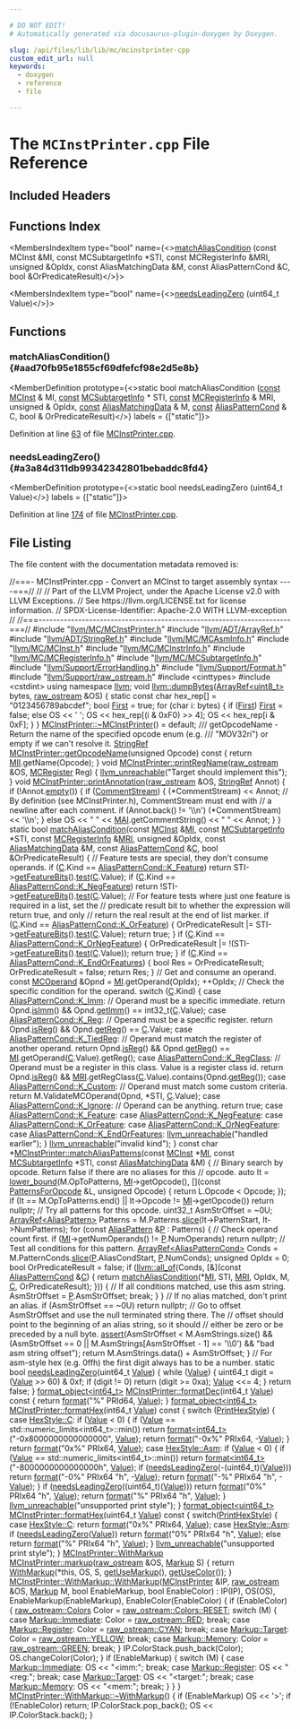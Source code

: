 ```yaml
---

# DO NOT EDIT!
# Automatically generated via docusaurus-plugin-doxygen by Doxygen.

slug: /api/files/lib/lib/mc/mcinstprinter-cpp
custom_edit_url: null
keywords:
  - doxygen
  - reference
  - file

---
```





# The `MCInstPrinter.cpp` File Reference

<DoxygenPage pluginConfig={pluginConfig}>



## Included Headers

<IncludesList>
<IncludesListItem
  filePath="llvm/MC/MCInstPrinter.h"
  permalink="/docs/api/files/include/include/llvm/include/llvm/mc/mcinstprinter-h"
  isLocal="true" />
<IncludesListItem
  filePath="llvm/ADT/ArrayRef.h"
  permalink="/docs/api/files/include/include/llvm/include/llvm/adt/arrayref-h"
  isLocal="true" />
<IncludesListItem
  filePath="llvm/ADT/StringRef.h"
  permalink="/docs/api/files/include/include/llvm/include/llvm/adt/stringref-h"
  isLocal="true" />
<IncludesListItem
  filePath="llvm/MC/MCAsmInfo.h"
  permalink="/docs/api/files/include/include/llvm/include/llvm/mc/mcasminfo-h"
  isLocal="true" />
<IncludesListItem
  filePath="llvm/MC/MCInst.h"
  permalink="/docs/api/files/include/include/llvm/include/llvm/mc/mcinst-h"
  isLocal="true" />
<IncludesListItem
  filePath="llvm/MC/MCInstrInfo.h"
  permalink="/docs/api/files/include/include/llvm/include/llvm/mc/mcinstrinfo-h"
  isLocal="true" />
<IncludesListItem
  filePath="llvm/MC/MCRegisterInfo.h"
  permalink="/docs/api/files/include/include/llvm/include/llvm/mc/mcregisterinfo-h"
  isLocal="true" />
<IncludesListItem
  filePath="llvm/MC/MCSubtargetInfo.h"
  permalink="/docs/api/files/include/include/llvm/include/llvm/mc/mcsubtargetinfo-h"
  isLocal="true" />
<IncludesListItem
  filePath="llvm/Support/ErrorHandling.h"
  permalink="/docs/api/files/include/include/llvm/include/llvm/support/errorhandling-h"
  isLocal="true" />
<IncludesListItem
  filePath="llvm/Support/Format.h"
  permalink="/docs/api/files/include/include/llvm/include/llvm/support/format-h"
  isLocal="true" />
<IncludesListItem
  filePath="llvm/Support/raw_ostream.h"
  permalink="/docs/api/files/include/include/llvm/include/llvm/support/raw-ostream-h"
  isLocal="true" />
<IncludesListItem
  filePath="cinttypes"
  permalink=""
  isLocal="false" />
<IncludesListItem
  filePath="cstdint"
  permalink=""
  isLocal="false" />
</IncludesList>

## Functions Index

<MembersIndex>

<MembersIndexItem
  type="bool"
  name={<><a href="#aad70fb95e1855cf69dfefcf98e2d5e8b">matchAliasCondition</a> (const MCInst &amp;MI, const MCSubtargetInfo &#42;STI, const MCRegisterInfo &amp;MRI, unsigned &amp;OpIdx, const AliasMatchingData &amp;M, const AliasPatternCond &amp;C, bool &amp;OrPredicateResult)</>}>
</MembersIndexItem>

<MembersIndexItem
  type="bool"
  name={<><a href="#a3a84d311db99342342801bebaddc8fd4">needsLeadingZero</a> (uint64&#95;t Value)</>}>
</MembersIndexItem>

</MembersIndex>


<SectionDefinition>

## Functions

### matchAliasCondition() {#aad70fb95e1855cf69dfefcf98e2d5e8b}

<MemberDefinition
  prototype={<>static bool matchAliasCondition (<a href="/docs/api/files/lib/lib/target/lib/target/aarch64/aarch64promoteconstant-cpp/#a90f8350fecae261c25be85d38b451bff">const</a> <a href="/docs/api/classes/llvm/mcinst">MCInst</a> &amp; MI, <a href="/docs/api/files/lib/lib/target/lib/target/aarch64/aarch64promoteconstant-cpp/#a90f8350fecae261c25be85d38b451bff">const</a> <a href="/docs/api/classes/llvm/mcsubtargetinfo">MCSubtargetInfo</a> &#42; STI, <a href="/docs/api/files/lib/lib/target/lib/target/aarch64/aarch64promoteconstant-cpp/#a90f8350fecae261c25be85d38b451bff">const</a> <a href="/docs/api/classes/llvm/mcregisterinfo">MCRegisterInfo</a> &amp; MRI, unsigned &amp; OpIdx, <a href="/docs/api/files/lib/lib/target/lib/target/aarch64/aarch64promoteconstant-cpp/#a90f8350fecae261c25be85d38b451bff">const</a> <a href="/docs/api/structs/llvm/aliasmatchingdata">AliasMatchingData</a> &amp; M, <a href="/docs/api/files/lib/lib/target/lib/target/aarch64/aarch64promoteconstant-cpp/#a90f8350fecae261c25be85d38b451bff">const</a> <a href="/docs/api/structs/llvm/aliaspatterncond">AliasPatternCond</a> &amp; C, bool &amp; OrPredicateResult)</>}
  labels = {["static"]}>

Definition at line <a href="#l00063">63</a> of file <a href="/docs/api/files/lib/lib/mc/mcinstprinter-cpp">MCInstPrinter.cpp</a>.
</MemberDefinition>

### needsLeadingZero() {#a3a84d311db99342342801bebaddc8fd4}

<MemberDefinition
  prototype={<>static bool needsLeadingZero (uint64&#95;t Value)</>}
  labels = {["static"]}>

Definition at line <a href="#l00174">174</a> of file <a href="/docs/api/files/lib/lib/mc/mcinstprinter-cpp">MCInstPrinter.cpp</a>.
</MemberDefinition>

</SectionDefinition>

## File Listing

The file content with the documentation metadata removed is:

<ProgramListing>

<Link id="l00001" /><CodeLine lineNumber="1"><span class="doxyHighlightComment">//===- MCInstPrinter.cpp - Convert an MCInst to target assembly syntax ----===//</span></CodeLine>
<Link id="l00002" /><CodeLine lineNumber="2"><span class="doxyHighlightComment">//</span></CodeLine>
<Link id="l00003" /><CodeLine lineNumber="3"><span class="doxyHighlightComment">// Part of the LLVM Project, under the Apache License v2.0 with LLVM Exceptions.</span></CodeLine>
<Link id="l00004" /><CodeLine lineNumber="4"><span class="doxyHighlightComment">// See https://llvm.org/LICENSE.txt for license information.</span></CodeLine>
<Link id="l00005" /><CodeLine lineNumber="5"><span class="doxyHighlightComment">// SPDX-License-Identifier: Apache-2.0 WITH LLVM-exception</span></CodeLine>
<Link id="l00006" /><CodeLine lineNumber="6"><span class="doxyHighlightComment">//</span></CodeLine>
<Link id="l00007" /><CodeLine lineNumber="7"><span class="doxyHighlightComment">//===----------------------------------------------------------------------===//</span></CodeLine>
<Link id="l00008" /><CodeLine lineNumber="8"></CodeLine>
<Link id="l00009" /><CodeLine lineNumber="9"><span class="doxyHighlightPreprocessor">#include &quot;<a href="/docs/api/files/include/include/llvm/include/llvm/mc/mcinstprinter-h">llvm/MC/MCInstPrinter.h</a>&quot;</span></CodeLine>
<Link id="l00010" /><CodeLine lineNumber="10"><span class="doxyHighlightPreprocessor">#include &quot;<a href="/docs/api/files/include/include/llvm/include/llvm/adt/arrayref-h">llvm/ADT/ArrayRef.h</a>&quot;</span></CodeLine>
<Link id="l00011" /><CodeLine lineNumber="11"><span class="doxyHighlightPreprocessor">#include &quot;<a href="/docs/api/files/include/include/llvm/include/llvm/adt/stringref-h">llvm/ADT/StringRef.h</a>&quot;</span></CodeLine>
<Link id="l00012" /><CodeLine lineNumber="12"><span class="doxyHighlightPreprocessor">#include &quot;<a href="/docs/api/files/include/include/llvm/include/llvm/mc/mcasminfo-h">llvm/MC/MCAsmInfo.h</a>&quot;</span></CodeLine>
<Link id="l00013" /><CodeLine lineNumber="13"><span class="doxyHighlightPreprocessor">#include &quot;<a href="/docs/api/files/include/include/llvm/include/llvm/mc/mcinst-h">llvm/MC/MCInst.h</a>&quot;</span></CodeLine>
<Link id="l00014" /><CodeLine lineNumber="14"><span class="doxyHighlightPreprocessor">#include &quot;<a href="/docs/api/files/include/include/llvm/include/llvm/mc/mcinstrinfo-h">llvm/MC/MCInstrInfo.h</a>&quot;</span></CodeLine>
<Link id="l00015" /><CodeLine lineNumber="15"><span class="doxyHighlightPreprocessor">#include &quot;<a href="/docs/api/files/include/include/llvm/include/llvm/mc/mcregisterinfo-h">llvm/MC/MCRegisterInfo.h</a>&quot;</span></CodeLine>
<Link id="l00016" /><CodeLine lineNumber="16"><span class="doxyHighlightPreprocessor">#include &quot;<a href="/docs/api/files/include/include/llvm/include/llvm/mc/mcsubtargetinfo-h">llvm/MC/MCSubtargetInfo.h</a>&quot;</span></CodeLine>
<Link id="l00017" /><CodeLine lineNumber="17"><span class="doxyHighlightPreprocessor">#include &quot;<a href="/docs/api/files/include/include/llvm/include/llvm/support/errorhandling-h">llvm/Support/ErrorHandling.h</a>&quot;</span></CodeLine>
<Link id="l00018" /><CodeLine lineNumber="18"><span class="doxyHighlightPreprocessor">#include &quot;<a href="/docs/api/files/include/include/llvm/include/llvm/support/format-h">llvm/Support/Format.h</a>&quot;</span></CodeLine>
<Link id="l00019" /><CodeLine lineNumber="19"><span class="doxyHighlightPreprocessor">#include &quot;<a href="/docs/api/files/include/include/llvm/include/llvm/support/raw-ostream-h">llvm/Support/raw&#95;ostream.h</a>&quot;</span></CodeLine>
<Link id="l00020" /><CodeLine lineNumber="20"><span class="doxyHighlightPreprocessor">#include &lt;cinttypes&gt;</span></CodeLine>
<Link id="l00021" /><CodeLine lineNumber="21"><span class="doxyHighlightPreprocessor">#include &lt;cstdint&gt;</span></CodeLine>
<Link id="l00022" /><CodeLine lineNumber="22"></CodeLine>
<Link id="l00023" /><CodeLine lineNumber="23"><span class="doxyHighlightKeyword">using namespace </span><span class="doxyHighlight"><a href="/docs/api/namespaces/llvm">llvm</a>;</span></CodeLine>
<Link id="l00024" /><CodeLine lineNumber="24"></CodeLine>
<Link id="l00025" /><CodeLine lineNumber="25" lineLink="/docs/api/namespaces/llvm/#a4070eb5356f2cb072322e3d62059e316"><span class="doxyHighlightKeywordType">void</span><span class="doxyHighlight"> <a href="/docs/api/namespaces/llvm/#a4070eb5356f2cb072322e3d62059e316">llvm::dumpBytes</a>(<a href="/docs/api/classes/llvm/arrayref">ArrayRef&lt;uint8&#95;t&gt;</a> bytes, <a href="/docs/api/classes/llvm/raw-ostream">raw&#95;ostream</a> &amp;OS) &#123;</span></CodeLine>
<Link id="l00026" /><CodeLine lineNumber="26"><span class="doxyHighlight">  </span><span class="doxyHighlightKeyword">static</span><span class="doxyHighlight"> </span><span class="doxyHighlightKeyword">const</span><span class="doxyHighlight"> </span><span class="doxyHighlightKeywordType">char</span><span class="doxyHighlight"> hex&#95;rep&#91;&#93; = </span><span class="doxyHighlightStringLiteral">&quot;0123456789abcdef&quot;</span><span class="doxyHighlight">;</span></CodeLine>
<Link id="l00027" /><CodeLine lineNumber="27"><span class="doxyHighlight">  </span><span class="doxyHighlightKeywordType">bool</span><span class="doxyHighlight"> <a href="/docs/api/namespaces/llvm/#a9eb4f5b98b70ee4fab9614ed58282c1fa7fb55ed0b7a30342ba6da306428cae04">First</a> = </span><span class="doxyHighlightKeyword">true</span><span class="doxyHighlight">;</span></CodeLine>
<Link id="l00028" /><CodeLine lineNumber="28"><span class="doxyHighlight">  </span><span class="doxyHighlightKeywordFlow">for</span><span class="doxyHighlight"> (</span><span class="doxyHighlightKeywordType">char</span><span class="doxyHighlight"> i: bytes) &#123;</span></CodeLine>
<Link id="l00029" /><CodeLine lineNumber="29"><span class="doxyHighlight">    </span><span class="doxyHighlightKeywordFlow">if</span><span class="doxyHighlight"> (<a href="/docs/api/namespaces/llvm/#a9eb4f5b98b70ee4fab9614ed58282c1fa7fb55ed0b7a30342ba6da306428cae04">First</a>)</span></CodeLine>
<Link id="l00030" /><CodeLine lineNumber="30"><span class="doxyHighlight">      <a href="/docs/api/namespaces/llvm/#a9eb4f5b98b70ee4fab9614ed58282c1fa7fb55ed0b7a30342ba6da306428cae04">First</a> = </span><span class="doxyHighlightKeyword">false</span><span class="doxyHighlight">;</span></CodeLine>
<Link id="l00031" /><CodeLine lineNumber="31"><span class="doxyHighlight">    </span><span class="doxyHighlightKeywordFlow">else</span></CodeLine>
<Link id="l00032" /><CodeLine lineNumber="32"><span class="doxyHighlight">      OS &lt;&lt; </span><span class="doxyHighlightCharLiteral">&#39; &#39;</span><span class="doxyHighlight">;</span></CodeLine>
<Link id="l00033" /><CodeLine lineNumber="33"><span class="doxyHighlight">    OS &lt;&lt; hex&#95;rep&#91;(i &amp; 0xF0) &gt;&gt; 4&#93;;</span></CodeLine>
<Link id="l00034" /><CodeLine lineNumber="34"><span class="doxyHighlight">    OS &lt;&lt; hex&#95;rep&#91;i &amp; 0xF&#93;;</span></CodeLine>
<Link id="l00035" /><CodeLine lineNumber="35"><span class="doxyHighlight">  &#125;</span></CodeLine>
<Link id="l00036" /><CodeLine lineNumber="36"><span class="doxyHighlight">&#125;</span></CodeLine>
<Link id="l00037" /><CodeLine lineNumber="37"></CodeLine>
<Link id="l00038" /><CodeLine lineNumber="38"><span class="doxyHighlight"><a href="/docs/api/classes/llvm/mcinstprinter/#a55e82de41ab06366834cbef13e46ac6d">MCInstPrinter::~MCInstPrinter</a>() = </span><span class="doxyHighlightKeywordFlow">default</span><span class="doxyHighlight">;</span></CodeLine>
<Link id="l00039" /><CodeLine lineNumber="39"></CodeLine>
<Link id="l00040" /><CodeLine lineNumber="40"><span class="doxyHighlightComment">/// getOpcodeName - Return the name of the specified opcode enum (e.g.</span></CodeLine>
<Link id="l00041" /><CodeLine lineNumber="41"><span class="doxyHighlightComment">/// &quot;MOV32ri&quot;) or empty if we can&#39;t resolve it.</span></CodeLine>
<Link id="l00042" /><CodeLine lineNumber="42" lineLink="/docs/api/classes/llvm/mcinstprinter/#a62c484cd2ea7bf71dad8fd6d223864bb"><span class="doxyHighlight"><a href="/docs/api/classes/llvm/stringref">StringRef</a> <a href="/docs/api/classes/llvm/mcinstprinter/#a62c484cd2ea7bf71dad8fd6d223864bb">MCInstPrinter::getOpcodeName</a>(</span><span class="doxyHighlightKeywordType">unsigned</span><span class="doxyHighlight"> Opcode)</span><span class="doxyHighlightKeyword"> const </span><span class="doxyHighlight">&#123;</span></CodeLine>
<Link id="l00043" /><CodeLine lineNumber="43"><span class="doxyHighlight">  </span><span class="doxyHighlightKeywordFlow">return</span><span class="doxyHighlight"> <a href="/docs/api/classes/llvm/mcinstprinter/#a41acdb280262403252bc72f6d3f23f7a">MII</a>.getName(Opcode);</span></CodeLine>
<Link id="l00044" /><CodeLine lineNumber="44"><span class="doxyHighlight">&#125;</span></CodeLine>
<Link id="l00045" /><CodeLine lineNumber="45"></CodeLine>
<Link id="l00046" /><CodeLine lineNumber="46" lineLink="/docs/api/classes/llvm/mcinstprinter/#ad0ad5f0b1236badc25e0613d3b962997"><span class="doxyHighlightKeywordType">void</span><span class="doxyHighlight"> <a href="/docs/api/classes/llvm/mcinstprinter/#ad0ad5f0b1236badc25e0613d3b962997">MCInstPrinter::printRegName</a>(<a href="/docs/api/classes/llvm/raw-ostream">raw&#95;ostream</a> &amp;OS, <a href="/docs/api/classes/llvm/mcregister">MCRegister</a> Reg) &#123;</span></CodeLine>
<Link id="l00047" /><CodeLine lineNumber="47"><span class="doxyHighlight">  <a href="/docs/api/files/include/include/llvm/include/llvm/support/errorhandling-h/#ace243f5c25697a1107cce46626b3dc94">llvm&#95;unreachable</a>(</span><span class="doxyHighlightStringLiteral">&quot;Target should implement this&quot;</span><span class="doxyHighlight">);</span></CodeLine>
<Link id="l00048" /><CodeLine lineNumber="48"><span class="doxyHighlight">&#125;</span></CodeLine>
<Link id="l00049" /><CodeLine lineNumber="49"></CodeLine>
<Link id="l00050" /><CodeLine lineNumber="50" lineLink="/docs/api/classes/llvm/mcinstprinter/#aab90c946a08959c165433b2c125895ea"><span class="doxyHighlightKeywordType">void</span><span class="doxyHighlight"> <a href="/docs/api/classes/llvm/mcinstprinter/#aab90c946a08959c165433b2c125895ea">MCInstPrinter::printAnnotation</a>(<a href="/docs/api/classes/llvm/raw-ostream">raw&#95;ostream</a> &amp;OS, <a href="/docs/api/classes/llvm/stringref">StringRef</a> Annot) &#123;</span></CodeLine>
<Link id="l00051" /><CodeLine lineNumber="51"><span class="doxyHighlight">  </span><span class="doxyHighlightKeywordFlow">if</span><span class="doxyHighlight"> (!Annot.<a href="/docs/api/classes/llvm/stringref/#a2dc80c585ad5882da8cae7b5968f7e74">empty</a>()) &#123;</span></CodeLine>
<Link id="l00052" /><CodeLine lineNumber="52"><span class="doxyHighlight">    </span><span class="doxyHighlightKeywordFlow">if</span><span class="doxyHighlight"> (<a href="/docs/api/classes/llvm/mcinstprinter/#a43f767b1fc960c3a7528055069b0ae97">CommentStream</a>) &#123;</span></CodeLine>
<Link id="l00053" /><CodeLine lineNumber="53"><span class="doxyHighlight">      (&#42;CommentStream) &lt;&lt; Annot;</span></CodeLine>
<Link id="l00054" /><CodeLine lineNumber="54"><span class="doxyHighlight">      </span><span class="doxyHighlightComment">// By definition (see MCInstPrinter.h), CommentStream must end with</span></CodeLine>
<Link id="l00055" /><CodeLine lineNumber="55"><span class="doxyHighlight">      </span><span class="doxyHighlightComment">// a newline after each comment.</span></CodeLine>
<Link id="l00056" /><CodeLine lineNumber="56"><span class="doxyHighlight">      </span><span class="doxyHighlightKeywordFlow">if</span><span class="doxyHighlight"> (Annot.back() != </span><span class="doxyHighlightCharLiteral">&#39;\\n&#39;</span><span class="doxyHighlight">)</span></CodeLine>
<Link id="l00057" /><CodeLine lineNumber="57"><span class="doxyHighlight">        (&#42;CommentStream) &lt;&lt; </span><span class="doxyHighlightCharLiteral">&#39;\\n&#39;</span><span class="doxyHighlight">;</span></CodeLine>
<Link id="l00058" /><CodeLine lineNumber="58"><span class="doxyHighlight">    &#125; </span><span class="doxyHighlightKeywordFlow">else</span></CodeLine>
<Link id="l00059" /><CodeLine lineNumber="59"><span class="doxyHighlight">      OS &lt;&lt; </span><span class="doxyHighlightStringLiteral">&quot; &quot;</span><span class="doxyHighlight"> &lt;&lt; <a href="/docs/api/classes/llvm/mcinstprinter/#aacb2bfbafa57a37e627bf1334d349bc6">MAI</a>.getCommentString() &lt;&lt; </span><span class="doxyHighlightStringLiteral">&quot; &quot;</span><span class="doxyHighlight"> &lt;&lt; Annot;</span></CodeLine>
<Link id="l00060" /><CodeLine lineNumber="60"><span class="doxyHighlight">  &#125;</span></CodeLine>
<Link id="l00061" /><CodeLine lineNumber="61"><span class="doxyHighlight">&#125;</span></CodeLine>
<Link id="l00062" /><CodeLine lineNumber="62"></CodeLine>
<Link id="l00063" /><CodeLine lineNumber="63" lineLink="#aad70fb95e1855cf69dfefcf98e2d5e8b"><span class="doxyHighlightKeyword">static</span><span class="doxyHighlight"> </span><span class="doxyHighlightKeywordType">bool</span><span class="doxyHighlight"> <a href="#aad70fb95e1855cf69dfefcf98e2d5e8b">matchAliasCondition</a>(</span><span class="doxyHighlightKeyword">const</span><span class="doxyHighlight"> <a href="/docs/api/classes/llvm/mcinst">MCInst</a> &amp;<a href="/docs/api/files/lib/lib/codegen/lib/codegen/globalisel/irtranslator-cpp/#abe44dfdea65b4f7e11e0a608ab708b76">MI</a>, </span><span class="doxyHighlightKeyword">const</span><span class="doxyHighlight"> <a href="/docs/api/classes/llvm/mcsubtargetinfo">MCSubtargetInfo</a> &#42;STI,</span></CodeLine>
<Link id="l00064" /><CodeLine lineNumber="64"><span class="doxyHighlight">                                </span><span class="doxyHighlightKeyword">const</span><span class="doxyHighlight"> <a href="/docs/api/classes/llvm/mcregisterinfo">MCRegisterInfo</a> &amp;<a href="/docs/api/files/lib/lib/target/lib/target/aarch64/aarch64advsimdscalarpass-cpp/#aacd2ab195054a3e6a74bfbb9d5d571c8">MRI</a>, </span><span class="doxyHighlightKeywordType">unsigned</span><span class="doxyHighlight"> &amp;OpIdx,</span></CodeLine>
<Link id="l00065" /><CodeLine lineNumber="65"><span class="doxyHighlight">                                </span><span class="doxyHighlightKeyword">const</span><span class="doxyHighlight"> <a href="/docs/api/structs/llvm/aliasmatchingdata">AliasMatchingData</a> &amp;M,</span></CodeLine>
<Link id="l00066" /><CodeLine lineNumber="66"><span class="doxyHighlight">                                </span><span class="doxyHighlightKeyword">const</span><span class="doxyHighlight"> <a href="/docs/api/structs/llvm/aliaspatterncond">AliasPatternCond</a> &amp;<a href="/docs/api/namespaces/llvm/callingconv/#ac6aa1387c4375260e2468eb5a77fdb4cafd841a49aec1539bc88abc8ff9e170fb">C</a>,</span></CodeLine>
<Link id="l00067" /><CodeLine lineNumber="67"><span class="doxyHighlight">                                </span><span class="doxyHighlightKeywordType">bool</span><span class="doxyHighlight"> &amp;OrPredicateResult) &#123;</span></CodeLine>
<Link id="l00068" /><CodeLine lineNumber="68"><span class="doxyHighlight">  </span><span class="doxyHighlightComment">// Feature tests are special, they don&#39;t consume operands.</span></CodeLine>
<Link id="l00069" /><CodeLine lineNumber="69"><span class="doxyHighlight">  </span><span class="doxyHighlightKeywordFlow">if</span><span class="doxyHighlight"> (<a href="/docs/api/namespaces/llvm/callingconv/#ac6aa1387c4375260e2468eb5a77fdb4cafd841a49aec1539bc88abc8ff9e170fb">C</a>.Kind == <a href="/docs/api/structs/llvm/aliaspatterncond/#a7ab8001d03aa55f6d918d77e9f857ad4acdd3688fd1049a863d20a3ff063bad94">AliasPatternCond::K&#95;Feature</a>)</span></CodeLine>
<Link id="l00070" /><CodeLine lineNumber="70"><span class="doxyHighlight">    </span><span class="doxyHighlightKeywordFlow">return</span><span class="doxyHighlight"> STI-&gt;<a href="/docs/api/classes/llvm/mcsubtargetinfo/#a53afee158973a8af8c60263ddb5b2d07">getFeatureBits</a>().<a href="/docs/api/classes/llvm/featurebitset/#a4fce0696a3465a5f24d788288f23f6bf">test</a>(<a href="/docs/api/namespaces/llvm/callingconv/#ac6aa1387c4375260e2468eb5a77fdb4cafd841a49aec1539bc88abc8ff9e170fb">C</a>.Value);</span></CodeLine>
<Link id="l00071" /><CodeLine lineNumber="71"><span class="doxyHighlight">  </span><span class="doxyHighlightKeywordFlow">if</span><span class="doxyHighlight"> (<a href="/docs/api/namespaces/llvm/callingconv/#ac6aa1387c4375260e2468eb5a77fdb4cafd841a49aec1539bc88abc8ff9e170fb">C</a>.Kind == <a href="/docs/api/structs/llvm/aliaspatterncond/#a7ab8001d03aa55f6d918d77e9f857ad4a24e1bc1677c49c53174fb1c523f5b4cf">AliasPatternCond::K&#95;NegFeature</a>)</span></CodeLine>
<Link id="l00072" /><CodeLine lineNumber="72"><span class="doxyHighlight">    </span><span class="doxyHighlightKeywordFlow">return</span><span class="doxyHighlight"> !STI-&gt;<a href="/docs/api/classes/llvm/mcsubtargetinfo/#a53afee158973a8af8c60263ddb5b2d07">getFeatureBits</a>().<a href="/docs/api/classes/llvm/featurebitset/#a4fce0696a3465a5f24d788288f23f6bf">test</a>(<a href="/docs/api/namespaces/llvm/callingconv/#ac6aa1387c4375260e2468eb5a77fdb4cafd841a49aec1539bc88abc8ff9e170fb">C</a>.Value);</span></CodeLine>
<Link id="l00073" /><CodeLine lineNumber="73"><span class="doxyHighlight">  </span><span class="doxyHighlightComment">// For feature tests where just one feature is required in a list, set the</span></CodeLine>
<Link id="l00074" /><CodeLine lineNumber="74"><span class="doxyHighlight">  </span><span class="doxyHighlightComment">// predicate result bit to whether the expression will return true, and only</span></CodeLine>
<Link id="l00075" /><CodeLine lineNumber="75"><span class="doxyHighlight">  </span><span class="doxyHighlightComment">// return the real result at the end of list marker.</span></CodeLine>
<Link id="l00076" /><CodeLine lineNumber="76"><span class="doxyHighlight">  </span><span class="doxyHighlightKeywordFlow">if</span><span class="doxyHighlight"> (<a href="/docs/api/namespaces/llvm/callingconv/#ac6aa1387c4375260e2468eb5a77fdb4cafd841a49aec1539bc88abc8ff9e170fb">C</a>.Kind == <a href="/docs/api/structs/llvm/aliaspatterncond/#a7ab8001d03aa55f6d918d77e9f857ad4abda9365f1ae3b058efa5ec7b56e039cc">AliasPatternCond::K&#95;OrFeature</a>) &#123;</span></CodeLine>
<Link id="l00077" /><CodeLine lineNumber="77"><span class="doxyHighlight">    OrPredicateResult |= STI-&gt;<a href="/docs/api/classes/llvm/mcsubtargetinfo/#a53afee158973a8af8c60263ddb5b2d07">getFeatureBits</a>().<a href="/docs/api/classes/llvm/featurebitset/#a4fce0696a3465a5f24d788288f23f6bf">test</a>(<a href="/docs/api/namespaces/llvm/callingconv/#ac6aa1387c4375260e2468eb5a77fdb4cafd841a49aec1539bc88abc8ff9e170fb">C</a>.Value);</span></CodeLine>
<Link id="l00078" /><CodeLine lineNumber="78"><span class="doxyHighlight">    </span><span class="doxyHighlightKeywordFlow">return</span><span class="doxyHighlight"> </span><span class="doxyHighlightKeyword">true</span><span class="doxyHighlight">;</span></CodeLine>
<Link id="l00079" /><CodeLine lineNumber="79"><span class="doxyHighlight">  &#125;</span></CodeLine>
<Link id="l00080" /><CodeLine lineNumber="80"><span class="doxyHighlight">  </span><span class="doxyHighlightKeywordFlow">if</span><span class="doxyHighlight"> (<a href="/docs/api/namespaces/llvm/callingconv/#ac6aa1387c4375260e2468eb5a77fdb4cafd841a49aec1539bc88abc8ff9e170fb">C</a>.Kind == <a href="/docs/api/structs/llvm/aliaspatterncond/#a7ab8001d03aa55f6d918d77e9f857ad4a78dbcc8c7fa75bca7cab094cff219676">AliasPatternCond::K&#95;OrNegFeature</a>) &#123;</span></CodeLine>
<Link id="l00081" /><CodeLine lineNumber="81"><span class="doxyHighlight">    OrPredicateResult |= !(STI-&gt;<a href="/docs/api/classes/llvm/mcsubtargetinfo/#a53afee158973a8af8c60263ddb5b2d07">getFeatureBits</a>().<a href="/docs/api/files/lib/lib/codegen/moduloschedule-cpp/#a106e32122c569cdb42ddf61ecbb0aad1">test</a>(<a href="/docs/api/namespaces/llvm/callingconv/#ac6aa1387c4375260e2468eb5a77fdb4cafd841a49aec1539bc88abc8ff9e170fb">C</a>.Value));</span></CodeLine>
<Link id="l00082" /><CodeLine lineNumber="82"><span class="doxyHighlight">    </span><span class="doxyHighlightKeywordFlow">return</span><span class="doxyHighlight"> </span><span class="doxyHighlightKeyword">true</span><span class="doxyHighlight">;</span></CodeLine>
<Link id="l00083" /><CodeLine lineNumber="83"><span class="doxyHighlight">  &#125;</span></CodeLine>
<Link id="l00084" /><CodeLine lineNumber="84"><span class="doxyHighlight">  </span><span class="doxyHighlightKeywordFlow">if</span><span class="doxyHighlight"> (<a href="/docs/api/namespaces/llvm/callingconv/#ac6aa1387c4375260e2468eb5a77fdb4cafd841a49aec1539bc88abc8ff9e170fb">C</a>.Kind == <a href="/docs/api/structs/llvm/aliaspatterncond/#a7ab8001d03aa55f6d918d77e9f857ad4a5812a60d5c8bb0d46075dacec774e62a">AliasPatternCond::K&#95;EndOrFeatures</a>) &#123;</span></CodeLine>
<Link id="l00085" /><CodeLine lineNumber="85"><span class="doxyHighlight">    </span><span class="doxyHighlightKeywordType">bool</span><span class="doxyHighlight"> Res = OrPredicateResult;</span></CodeLine>
<Link id="l00086" /><CodeLine lineNumber="86"><span class="doxyHighlight">    OrPredicateResult = </span><span class="doxyHighlightKeyword">false</span><span class="doxyHighlight">;</span></CodeLine>
<Link id="l00087" /><CodeLine lineNumber="87"><span class="doxyHighlight">    </span><span class="doxyHighlightKeywordFlow">return</span><span class="doxyHighlight"> Res;</span></CodeLine>
<Link id="l00088" /><CodeLine lineNumber="88"><span class="doxyHighlight">  &#125;</span></CodeLine>
<Link id="l00089" /><CodeLine lineNumber="89"></CodeLine>
<Link id="l00090" /><CodeLine lineNumber="90"><span class="doxyHighlight">  </span><span class="doxyHighlightComment">// Get and consume an operand.</span></CodeLine>
<Link id="l00091" /><CodeLine lineNumber="91"><span class="doxyHighlight">  </span><span class="doxyHighlightKeyword">const</span><span class="doxyHighlight"> <a href="/docs/api/classes/llvm/mcoperand">MCOperand</a> &amp;Opnd = <a href="/docs/api/files/lib/lib/codegen/lib/codegen/globalisel/irtranslator-cpp/#abe44dfdea65b4f7e11e0a608ab708b76">MI</a>.getOperand(OpIdx);</span></CodeLine>
<Link id="l00092" /><CodeLine lineNumber="92"><span class="doxyHighlight">  ++OpIdx;</span></CodeLine>
<Link id="l00093" /><CodeLine lineNumber="93"></CodeLine>
<Link id="l00094" /><CodeLine lineNumber="94"><span class="doxyHighlight">  </span><span class="doxyHighlightComment">// Check the specific condition for the operand.</span></CodeLine>
<Link id="l00095" /><CodeLine lineNumber="95"><span class="doxyHighlight">  </span><span class="doxyHighlightKeywordFlow">switch</span><span class="doxyHighlight"> (<a href="/docs/api/namespaces/llvm/callingconv/#ac6aa1387c4375260e2468eb5a77fdb4cafd841a49aec1539bc88abc8ff9e170fb">C</a>.Kind) &#123;</span></CodeLine>
<Link id="l00096" /><CodeLine lineNumber="96"><span class="doxyHighlight">  </span><span class="doxyHighlightKeywordFlow">case</span><span class="doxyHighlight"> <a href="/docs/api/structs/llvm/aliaspatterncond/#a7ab8001d03aa55f6d918d77e9f857ad4ab6b82747a5c2211d56aaf238b2829413">AliasPatternCond::K&#95;Imm</a>:</span></CodeLine>
<Link id="l00097" /><CodeLine lineNumber="97"><span class="doxyHighlight">    </span><span class="doxyHighlightComment">// Operand must be a specific immediate.</span></CodeLine>
<Link id="l00098" /><CodeLine lineNumber="98"><span class="doxyHighlight">    </span><span class="doxyHighlightKeywordFlow">return</span><span class="doxyHighlight"> Opnd.<a href="/docs/api/classes/llvm/mcoperand/#a5f639fdcd3fc673fcbdb47f2e88b2b41">isImm</a>() &amp;&amp; Opnd.<a href="/docs/api/classes/llvm/mcoperand/#a4509c43893edc940979f690c468664c1">getImm</a>() == int32&#95;t(<a href="/docs/api/namespaces/llvm/callingconv/#ac6aa1387c4375260e2468eb5a77fdb4cafd841a49aec1539bc88abc8ff9e170fb">C</a>.Value);</span></CodeLine>
<Link id="l00099" /><CodeLine lineNumber="99"><span class="doxyHighlight">  </span><span class="doxyHighlightKeywordFlow">case</span><span class="doxyHighlight"> <a href="/docs/api/structs/llvm/aliaspatterncond/#a7ab8001d03aa55f6d918d77e9f857ad4a8a5385e573c46211979b1fa1d77089f9">AliasPatternCond::K&#95;Reg</a>:</span></CodeLine>
<Link id="l00100" /><CodeLine lineNumber="100"><span class="doxyHighlight">    </span><span class="doxyHighlightComment">// Operand must be a specific register.</span></CodeLine>
<Link id="l00101" /><CodeLine lineNumber="101"><span class="doxyHighlight">    </span><span class="doxyHighlightKeywordFlow">return</span><span class="doxyHighlight"> Opnd.<a href="/docs/api/classes/llvm/mcoperand/#a7a8c7eea0aa4890f25a4b83e1f0a0b6f">isReg</a>() &amp;&amp; Opnd.<a href="/docs/api/classes/llvm/mcoperand/#a94abf618eb8001b802910ab872a7d1d9">getReg</a>() == <a href="/docs/api/namespaces/llvm/callingconv/#ac6aa1387c4375260e2468eb5a77fdb4cafd841a49aec1539bc88abc8ff9e170fb">C</a>.Value;</span></CodeLine>
<Link id="l00102" /><CodeLine lineNumber="102"><span class="doxyHighlight">  </span><span class="doxyHighlightKeywordFlow">case</span><span class="doxyHighlight"> <a href="/docs/api/structs/llvm/aliaspatterncond/#a7ab8001d03aa55f6d918d77e9f857ad4a0eab41855d87b6fb3f02b1d075c19837">AliasPatternCond::K&#95;TiedReg</a>:</span></CodeLine>
<Link id="l00103" /><CodeLine lineNumber="103"><span class="doxyHighlight">    </span><span class="doxyHighlightComment">// Operand must match the register of another operand.</span></CodeLine>
<Link id="l00104" /><CodeLine lineNumber="104"><span class="doxyHighlight">    </span><span class="doxyHighlightKeywordFlow">return</span><span class="doxyHighlight"> Opnd.<a href="/docs/api/classes/llvm/mcoperand/#a7a8c7eea0aa4890f25a4b83e1f0a0b6f">isReg</a>() &amp;&amp; Opnd.<a href="/docs/api/classes/llvm/mcoperand/#a94abf618eb8001b802910ab872a7d1d9">getReg</a>() == <a href="/docs/api/files/lib/lib/codegen/lib/codegen/globalisel/irtranslator-cpp/#abe44dfdea65b4f7e11e0a608ab708b76">MI</a>.getOperand(<a href="/docs/api/namespaces/llvm/callingconv/#ac6aa1387c4375260e2468eb5a77fdb4cafd841a49aec1539bc88abc8ff9e170fb">C</a>.Value).getReg();</span></CodeLine>
<Link id="l00105" /><CodeLine lineNumber="105"><span class="doxyHighlight">  </span><span class="doxyHighlightKeywordFlow">case</span><span class="doxyHighlight"> <a href="/docs/api/structs/llvm/aliaspatterncond/#a7ab8001d03aa55f6d918d77e9f857ad4a66819b05997281299f9b61934f5900e6">AliasPatternCond::K&#95;RegClass</a>:</span></CodeLine>
<Link id="l00106" /><CodeLine lineNumber="106"><span class="doxyHighlight">    </span><span class="doxyHighlightComment">// Operand must be a register in this class. Value is a register class id.</span></CodeLine>
<Link id="l00107" /><CodeLine lineNumber="107"><span class="doxyHighlight">    </span><span class="doxyHighlightKeywordFlow">return</span><span class="doxyHighlight"> Opnd.<a href="/docs/api/classes/llvm/mcoperand/#a7a8c7eea0aa4890f25a4b83e1f0a0b6f">isReg</a>() &amp;&amp; <a href="/docs/api/files/lib/lib/target/lib/target/aarch64/aarch64advsimdscalarpass-cpp/#aacd2ab195054a3e6a74bfbb9d5d571c8">MRI</a>.getRegClass(<a href="/docs/api/namespaces/llvm/callingconv/#ac6aa1387c4375260e2468eb5a77fdb4cafd841a49aec1539bc88abc8ff9e170fb">C</a>.Value).contains(Opnd.<a href="/docs/api/classes/llvm/mcoperand/#a94abf618eb8001b802910ab872a7d1d9">getReg</a>());</span></CodeLine>
<Link id="l00108" /><CodeLine lineNumber="108"><span class="doxyHighlight">  </span><span class="doxyHighlightKeywordFlow">case</span><span class="doxyHighlight"> <a href="/docs/api/structs/llvm/aliaspatterncond/#a7ab8001d03aa55f6d918d77e9f857ad4ac2764bc8aea0a09b23bb25af72043ee1">AliasPatternCond::K&#95;Custom</a>:</span></CodeLine>
<Link id="l00109" /><CodeLine lineNumber="109"><span class="doxyHighlight">    </span><span class="doxyHighlightComment">// Operand must match some custom criteria.</span></CodeLine>
<Link id="l00110" /><CodeLine lineNumber="110"><span class="doxyHighlight">    </span><span class="doxyHighlightKeywordFlow">return</span><span class="doxyHighlight"> M.ValidateMCOperand(Opnd, &#42;STI, <a href="/docs/api/namespaces/llvm/callingconv/#ac6aa1387c4375260e2468eb5a77fdb4cafd841a49aec1539bc88abc8ff9e170fb">C</a>.Value);</span></CodeLine>
<Link id="l00111" /><CodeLine lineNumber="111"><span class="doxyHighlight">  </span><span class="doxyHighlightKeywordFlow">case</span><span class="doxyHighlight"> <a href="/docs/api/structs/llvm/aliaspatterncond/#a7ab8001d03aa55f6d918d77e9f857ad4ac2c7d224fb90f730e59b259acc6a7529">AliasPatternCond::K&#95;Ignore</a>:</span></CodeLine>
<Link id="l00112" /><CodeLine lineNumber="112"><span class="doxyHighlight">    </span><span class="doxyHighlightComment">// Operand can be anything.</span></CodeLine>
<Link id="l00113" /><CodeLine lineNumber="113"><span class="doxyHighlight">    </span><span class="doxyHighlightKeywordFlow">return</span><span class="doxyHighlight"> </span><span class="doxyHighlightKeyword">true</span><span class="doxyHighlight">;</span></CodeLine>
<Link id="l00114" /><CodeLine lineNumber="114"><span class="doxyHighlight">  </span><span class="doxyHighlightKeywordFlow">case</span><span class="doxyHighlight"> <a href="/docs/api/structs/llvm/aliaspatterncond/#a7ab8001d03aa55f6d918d77e9f857ad4acdd3688fd1049a863d20a3ff063bad94">AliasPatternCond::K&#95;Feature</a>:</span></CodeLine>
<Link id="l00115" /><CodeLine lineNumber="115"><span class="doxyHighlight">  </span><span class="doxyHighlightKeywordFlow">case</span><span class="doxyHighlight"> <a href="/docs/api/structs/llvm/aliaspatterncond/#a7ab8001d03aa55f6d918d77e9f857ad4a24e1bc1677c49c53174fb1c523f5b4cf">AliasPatternCond::K&#95;NegFeature</a>:</span></CodeLine>
<Link id="l00116" /><CodeLine lineNumber="116"><span class="doxyHighlight">  </span><span class="doxyHighlightKeywordFlow">case</span><span class="doxyHighlight"> <a href="/docs/api/structs/llvm/aliaspatterncond/#a7ab8001d03aa55f6d918d77e9f857ad4abda9365f1ae3b058efa5ec7b56e039cc">AliasPatternCond::K&#95;OrFeature</a>:</span></CodeLine>
<Link id="l00117" /><CodeLine lineNumber="117"><span class="doxyHighlight">  </span><span class="doxyHighlightKeywordFlow">case</span><span class="doxyHighlight"> <a href="/docs/api/structs/llvm/aliaspatterncond/#a7ab8001d03aa55f6d918d77e9f857ad4a78dbcc8c7fa75bca7cab094cff219676">AliasPatternCond::K&#95;OrNegFeature</a>:</span></CodeLine>
<Link id="l00118" /><CodeLine lineNumber="118"><span class="doxyHighlight">  </span><span class="doxyHighlightKeywordFlow">case</span><span class="doxyHighlight"> <a href="/docs/api/structs/llvm/aliaspatterncond/#a7ab8001d03aa55f6d918d77e9f857ad4a5812a60d5c8bb0d46075dacec774e62a">AliasPatternCond::K&#95;EndOrFeatures</a>:</span></CodeLine>
<Link id="l00119" /><CodeLine lineNumber="119"><span class="doxyHighlight">    <a href="/docs/api/files/include/include/llvm/include/llvm/support/errorhandling-h/#ace243f5c25697a1107cce46626b3dc94">llvm&#95;unreachable</a>(</span><span class="doxyHighlightStringLiteral">&quot;handled earlier&quot;</span><span class="doxyHighlight">);</span></CodeLine>
<Link id="l00120" /><CodeLine lineNumber="120"><span class="doxyHighlight">  &#125;</span></CodeLine>
<Link id="l00121" /><CodeLine lineNumber="121"><span class="doxyHighlight">  <a href="/docs/api/files/include/include/llvm/include/llvm/support/errorhandling-h/#ace243f5c25697a1107cce46626b3dc94">llvm&#95;unreachable</a>(</span><span class="doxyHighlightStringLiteral">&quot;invalid kind&quot;</span><span class="doxyHighlight">);</span></CodeLine>
<Link id="l00122" /><CodeLine lineNumber="122"><span class="doxyHighlight">&#125;</span></CodeLine>
<Link id="l00123" /><CodeLine lineNumber="123"></CodeLine>
<Link id="l00124" /><CodeLine lineNumber="124" lineLink="/docs/api/classes/llvm/mcinstprinter/#ae9677047c398a916ab4a5a6fabeb36e7"><span class="doxyHighlightKeyword">const</span><span class="doxyHighlight"> </span><span class="doxyHighlightKeywordType">char</span><span class="doxyHighlight"> &#42;<a href="/docs/api/classes/llvm/mcinstprinter/#ae9677047c398a916ab4a5a6fabeb36e7">MCInstPrinter::matchAliasPatterns</a>(</span><span class="doxyHighlightKeyword">const</span><span class="doxyHighlight"> <a href="/docs/api/classes/llvm/mcinst">MCInst</a> &#42;<a href="/docs/api/files/lib/lib/codegen/lib/codegen/globalisel/irtranslator-cpp/#abe44dfdea65b4f7e11e0a608ab708b76">MI</a>,</span></CodeLine>
<Link id="l00125" /><CodeLine lineNumber="125"><span class="doxyHighlight">                                              </span><span class="doxyHighlightKeyword">const</span><span class="doxyHighlight"> <a href="/docs/api/classes/llvm/mcsubtargetinfo">MCSubtargetInfo</a> &#42;STI,</span></CodeLine>
<Link id="l00126" /><CodeLine lineNumber="126"><span class="doxyHighlight">                                              </span><span class="doxyHighlightKeyword">const</span><span class="doxyHighlight"> <a href="/docs/api/structs/llvm/aliasmatchingdata">AliasMatchingData</a> &amp;M) &#123;</span></CodeLine>
<Link id="l00127" /><CodeLine lineNumber="127"><span class="doxyHighlight">  </span><span class="doxyHighlightComment">// Binary search by opcode. Return false if there are no aliases for this</span></CodeLine>
<Link id="l00128" /><CodeLine lineNumber="128"><span class="doxyHighlight">  </span><span class="doxyHighlightComment">// opcode.</span></CodeLine>
<Link id="l00129" /><CodeLine lineNumber="129"><span class="doxyHighlight">  </span><span class="doxyHighlightKeyword">auto</span><span class="doxyHighlight"> It = <a href="/docs/api/namespaces/llvm/#aa81eb67f09ee4944eaeeddbc54c0c0de">lower&#95;bound</a>(M.OpToPatterns, <a href="/docs/api/files/lib/lib/codegen/lib/codegen/globalisel/irtranslator-cpp/#abe44dfdea65b4f7e11e0a608ab708b76">MI</a>-&gt;getOpcode(),</span></CodeLine>
<Link id="l00130" /><CodeLine lineNumber="130"><span class="doxyHighlight">                        &#91;&#93;(</span><span class="doxyHighlightKeyword">const</span><span class="doxyHighlight"> <a href="/docs/api/structs/llvm/patternsforopcode">PatternsForOpcode</a> &amp;L, </span><span class="doxyHighlightKeywordType">unsigned</span><span class="doxyHighlight"> Opcode) &#123;</span></CodeLine>
<Link id="l00131" /><CodeLine lineNumber="131"><span class="doxyHighlight">                          return L.Opcode &lt; Opcode;</span></CodeLine>
<Link id="l00132" /><CodeLine lineNumber="132"><span class="doxyHighlight">                        &#125;);</span></CodeLine>
<Link id="l00133" /><CodeLine lineNumber="133"><span class="doxyHighlight">  </span><span class="doxyHighlightKeywordFlow">if</span><span class="doxyHighlight"> (It == M.OpToPatterns.end() || It-&gt;Opcode != <a href="/docs/api/files/lib/lib/codegen/lib/codegen/globalisel/irtranslator-cpp/#abe44dfdea65b4f7e11e0a608ab708b76">MI</a>-&gt;getOpcode())</span></CodeLine>
<Link id="l00134" /><CodeLine lineNumber="134"><span class="doxyHighlight">    </span><span class="doxyHighlightKeywordFlow">return</span><span class="doxyHighlight"> </span><span class="doxyHighlightKeyword">nullptr</span><span class="doxyHighlight">;</span></CodeLine>
<Link id="l00135" /><CodeLine lineNumber="135"></CodeLine>
<Link id="l00136" /><CodeLine lineNumber="136"><span class="doxyHighlight">  </span><span class="doxyHighlightComment">// Try all patterns for this opcode.</span></CodeLine>
<Link id="l00137" /><CodeLine lineNumber="137"><span class="doxyHighlight">  uint32&#95;t AsmStrOffset = ~0U;</span></CodeLine>
<Link id="l00138" /><CodeLine lineNumber="138"><span class="doxyHighlight">  <a href="/docs/api/classes/llvm/arrayref">ArrayRef&lt;AliasPattern&gt;</a> Patterns =</span></CodeLine>
<Link id="l00139" /><CodeLine lineNumber="139"><span class="doxyHighlight">      M.Patterns.<a href="/docs/api/classes/llvm/arrayref/#aebf6ca7590d4f766b894044015a0fa31">slice</a>(It-&gt;PatternStart, It-&gt;NumPatterns);</span></CodeLine>
<Link id="l00140" /><CodeLine lineNumber="140"><span class="doxyHighlight">  </span><span class="doxyHighlightKeywordFlow">for</span><span class="doxyHighlight"> (</span><span class="doxyHighlightKeyword">const</span><span class="doxyHighlight"> <a href="/docs/api/structs/llvm/aliaspattern">AliasPattern</a> &amp;<a href="/docs/api/files/lib/lib/option/option-cpp/#a04665169063c8ca1f2ea96c27fc7c2b2">P</a> : Patterns) &#123;</span></CodeLine>
<Link id="l00141" /><CodeLine lineNumber="141"><span class="doxyHighlight">    </span><span class="doxyHighlightComment">// Check operand count first.</span></CodeLine>
<Link id="l00142" /><CodeLine lineNumber="142"><span class="doxyHighlight">    </span><span class="doxyHighlightKeywordFlow">if</span><span class="doxyHighlight"> (<a href="/docs/api/files/lib/lib/codegen/lib/codegen/globalisel/irtranslator-cpp/#abe44dfdea65b4f7e11e0a608ab708b76">MI</a>-&gt;getNumOperands() != <a href="/docs/api/files/lib/lib/option/option-cpp/#a04665169063c8ca1f2ea96c27fc7c2b2">P</a>.NumOperands)</span></CodeLine>
<Link id="l00143" /><CodeLine lineNumber="143"><span class="doxyHighlight">      </span><span class="doxyHighlightKeywordFlow">return</span><span class="doxyHighlight"> </span><span class="doxyHighlightKeyword">nullptr</span><span class="doxyHighlight">;</span></CodeLine>
<Link id="l00144" /><CodeLine lineNumber="144"></CodeLine>
<Link id="l00145" /><CodeLine lineNumber="145"><span class="doxyHighlight">    </span><span class="doxyHighlightComment">// Test all conditions for this pattern.</span></CodeLine>
<Link id="l00146" /><CodeLine lineNumber="146"><span class="doxyHighlight">    <a href="/docs/api/classes/llvm/arrayref">ArrayRef&lt;AliasPatternCond&gt;</a> Conds =</span></CodeLine>
<Link id="l00147" /><CodeLine lineNumber="147"><span class="doxyHighlight">        M.PatternConds.<a href="/docs/api/classes/llvm/arrayref/#aebf6ca7590d4f766b894044015a0fa31">slice</a>(<a href="/docs/api/files/lib/lib/option/option-cpp/#a04665169063c8ca1f2ea96c27fc7c2b2">P</a>.AliasCondStart, <a href="/docs/api/files/lib/lib/option/option-cpp/#a04665169063c8ca1f2ea96c27fc7c2b2">P</a>.NumConds);</span></CodeLine>
<Link id="l00148" /><CodeLine lineNumber="148"><span class="doxyHighlight">    </span><span class="doxyHighlightKeywordType">unsigned</span><span class="doxyHighlight"> OpIdx = 0;</span></CodeLine>
<Link id="l00149" /><CodeLine lineNumber="149"><span class="doxyHighlight">    </span><span class="doxyHighlightKeywordType">bool</span><span class="doxyHighlight"> OrPredicateResult = </span><span class="doxyHighlightKeyword">false</span><span class="doxyHighlight">;</span></CodeLine>
<Link id="l00150" /><CodeLine lineNumber="150"><span class="doxyHighlight">    </span><span class="doxyHighlightKeywordFlow">if</span><span class="doxyHighlight"> (<a href="/docs/api/namespaces/llvm/#a0d10fe510ced2849a8074fe81e5d04ce">llvm::all&#95;of</a>(Conds, &#91;&amp;&#93;(</span><span class="doxyHighlightKeyword">const</span><span class="doxyHighlight"> <a href="/docs/api/structs/llvm/aliaspatterncond">AliasPatternCond</a> &amp;<a href="/docs/api/namespaces/llvm/callingconv/#ac6aa1387c4375260e2468eb5a77fdb4cafd841a49aec1539bc88abc8ff9e170fb">C</a>) &#123;</span></CodeLine>
<Link id="l00151" /><CodeLine lineNumber="151"><span class="doxyHighlight">          </span><span class="doxyHighlightKeywordFlow">return</span><span class="doxyHighlight"> <a href="#aad70fb95e1855cf69dfefcf98e2d5e8b">matchAliasCondition</a>(&#42;<a href="/docs/api/files/lib/lib/codegen/lib/codegen/globalisel/irtranslator-cpp/#abe44dfdea65b4f7e11e0a608ab708b76">MI</a>, STI, <a href="/docs/api/classes/llvm/mcinstprinter/#aaaeadf26b0e3ae38625c5469231bbce6">MRI</a>, OpIdx, M, <a href="/docs/api/namespaces/llvm/callingconv/#ac6aa1387c4375260e2468eb5a77fdb4cafd841a49aec1539bc88abc8ff9e170fb">C</a>,</span></CodeLine>
<Link id="l00152" /><CodeLine lineNumber="152"><span class="doxyHighlight">                                     OrPredicateResult);</span></CodeLine>
<Link id="l00153" /><CodeLine lineNumber="153"><span class="doxyHighlight">        &#125;)) &#123;</span></CodeLine>
<Link id="l00154" /><CodeLine lineNumber="154"><span class="doxyHighlight">      </span><span class="doxyHighlightComment">// If all conditions matched, use this asm string.</span></CodeLine>
<Link id="l00155" /><CodeLine lineNumber="155"><span class="doxyHighlight">      AsmStrOffset = <a href="/docs/api/files/lib/lib/option/option-cpp/#a04665169063c8ca1f2ea96c27fc7c2b2">P</a>.AsmStrOffset;</span></CodeLine>
<Link id="l00156" /><CodeLine lineNumber="156"><span class="doxyHighlight">      </span><span class="doxyHighlightKeywordFlow">break</span><span class="doxyHighlight">;</span></CodeLine>
<Link id="l00157" /><CodeLine lineNumber="157"><span class="doxyHighlight">    &#125;</span></CodeLine>
<Link id="l00158" /><CodeLine lineNumber="158"><span class="doxyHighlight">  &#125;</span></CodeLine>
<Link id="l00159" /><CodeLine lineNumber="159"></CodeLine>
<Link id="l00160" /><CodeLine lineNumber="160"><span class="doxyHighlight">  </span><span class="doxyHighlightComment">// If no alias matched, don&#39;t print an alias.</span></CodeLine>
<Link id="l00161" /><CodeLine lineNumber="161"><span class="doxyHighlight">  </span><span class="doxyHighlightKeywordFlow">if</span><span class="doxyHighlight"> (AsmStrOffset == ~0U)</span></CodeLine>
<Link id="l00162" /><CodeLine lineNumber="162"><span class="doxyHighlight">    </span><span class="doxyHighlightKeywordFlow">return</span><span class="doxyHighlight"> </span><span class="doxyHighlightKeyword">nullptr</span><span class="doxyHighlight">;</span></CodeLine>
<Link id="l00163" /><CodeLine lineNumber="163"></CodeLine>
<Link id="l00164" /><CodeLine lineNumber="164"><span class="doxyHighlight">  </span><span class="doxyHighlightComment">// Go to offset AsmStrOffset and use the null terminated string there. The</span></CodeLine>
<Link id="l00165" /><CodeLine lineNumber="165"><span class="doxyHighlight">  </span><span class="doxyHighlightComment">// offset should point to the beginning of an alias string, so it should</span></CodeLine>
<Link id="l00166" /><CodeLine lineNumber="166"><span class="doxyHighlight">  </span><span class="doxyHighlightComment">// either be zero or be preceded by a null byte.</span></CodeLine>
<Link id="l00167" /><CodeLine lineNumber="167"><span class="doxyHighlight">  <a href="/docs/api/files/lib/lib/target/lib/target/amdgpu/silowercontrolflow-cpp/#a4868c5d81c5ccc98c47aeab6244346a0">assert</a>(AsmStrOffset &lt; M.AsmStrings.size() &amp;&amp;</span></CodeLine>
<Link id="l00168" /><CodeLine lineNumber="168"><span class="doxyHighlight">         (AsmStrOffset == 0 || M.AsmStrings&#91;AsmStrOffset - 1&#93; == </span><span class="doxyHighlightCharLiteral">&#39;\\0&#39;</span><span class="doxyHighlight">) &amp;&amp;</span></CodeLine>
<Link id="l00169" /><CodeLine lineNumber="169"><span class="doxyHighlight">         </span><span class="doxyHighlightStringLiteral">&quot;bad asm string offset&quot;</span><span class="doxyHighlight">);</span></CodeLine>
<Link id="l00170" /><CodeLine lineNumber="170"><span class="doxyHighlight">  </span><span class="doxyHighlightKeywordFlow">return</span><span class="doxyHighlight"> M.AsmStrings.data() + AsmStrOffset;</span></CodeLine>
<Link id="l00171" /><CodeLine lineNumber="171"><span class="doxyHighlight">&#125;</span></CodeLine>
<Link id="l00172" /><CodeLine lineNumber="172"></CodeLine>
<Link id="l00173" /><CodeLine lineNumber="173"><span class="doxyHighlightComment">// For asm-style hex (e.g. 0ffh) the first digit always has to be a number.</span></CodeLine>
<Link id="l00174" /><CodeLine lineNumber="174" lineLink="#a3a84d311db99342342801bebaddc8fd4"><span class="doxyHighlightKeyword">static</span><span class="doxyHighlight"> </span><span class="doxyHighlightKeywordType">bool</span><span class="doxyHighlight"> <a href="#a3a84d311db99342342801bebaddc8fd4">needsLeadingZero</a>(uint64&#95;t <a href="/docs/api/classes/llvm/value">Value</a>)</span></CodeLine>
<Link id="l00175" /><CodeLine lineNumber="175"><span class="doxyHighlight">&#123;</span></CodeLine>
<Link id="l00176" /><CodeLine lineNumber="176"><span class="doxyHighlight">  </span><span class="doxyHighlightKeywordFlow">while</span><span class="doxyHighlight"> (<a href="/docs/api/classes/llvm/value">Value</a>)</span></CodeLine>
<Link id="l00177" /><CodeLine lineNumber="177"><span class="doxyHighlight">  &#123;</span></CodeLine>
<Link id="l00178" /><CodeLine lineNumber="178"><span class="doxyHighlight">    uint64&#95;t digit = (<a href="/docs/api/classes/llvm/value">Value</a> &gt;&gt; 60) &amp; 0xf;</span></CodeLine>
<Link id="l00179" /><CodeLine lineNumber="179"><span class="doxyHighlight">    </span><span class="doxyHighlightKeywordFlow">if</span><span class="doxyHighlight"> (digit != 0)</span></CodeLine>
<Link id="l00180" /><CodeLine lineNumber="180"><span class="doxyHighlight">      </span><span class="doxyHighlightKeywordFlow">return</span><span class="doxyHighlight"> (digit &gt;= 0xa);</span></CodeLine>
<Link id="l00181" /><CodeLine lineNumber="181"><span class="doxyHighlight">    <a href="/docs/api/classes/llvm/value">Value</a> &lt;&lt;= 4;</span></CodeLine>
<Link id="l00182" /><CodeLine lineNumber="182"><span class="doxyHighlight">  &#125;</span></CodeLine>
<Link id="l00183" /><CodeLine lineNumber="183"><span class="doxyHighlight">  </span><span class="doxyHighlightKeywordFlow">return</span><span class="doxyHighlight"> </span><span class="doxyHighlightKeyword">false</span><span class="doxyHighlight">;</span></CodeLine>
<Link id="l00184" /><CodeLine lineNumber="184"><span class="doxyHighlight">&#125;</span></CodeLine>
<Link id="l00185" /><CodeLine lineNumber="185"></CodeLine>
<Link id="l00186" /><CodeLine lineNumber="186" lineLink="/docs/api/classes/llvm/mcinstprinter/#aa062041642a7343958a53aa65564147e"><span class="doxyHighlight"><a href="/docs/api/classes/llvm/format-object">format&#95;object&lt;int64&#95;t&gt;</a> <a href="/docs/api/classes/llvm/mcinstprinter/#aa062041642a7343958a53aa65564147e">MCInstPrinter::formatDec</a>(int64&#95;t <a href="/docs/api/classes/llvm/value">Value</a>)</span><span class="doxyHighlightKeyword"> const </span><span class="doxyHighlight">&#123;</span></CodeLine>
<Link id="l00187" /><CodeLine lineNumber="187"><span class="doxyHighlight">  </span><span class="doxyHighlightKeywordFlow">return</span><span class="doxyHighlight"> <a href="/docs/api/namespaces/llvm/#a939bc2108d47080767f0c06ba56caec7">format</a>(</span><span class="doxyHighlightStringLiteral">&quot;%&quot;</span><span class="doxyHighlight"> PRId64, <a href="/docs/api/classes/llvm/value">Value</a>);</span></CodeLine>
<Link id="l00188" /><CodeLine lineNumber="188"><span class="doxyHighlight">&#125;</span></CodeLine>
<Link id="l00189" /><CodeLine lineNumber="189"></CodeLine>
<Link id="l00190" /><CodeLine lineNumber="190" lineLink="/docs/api/classes/llvm/mcinstprinter/#a152eff13caf242abc99d47f5a197a4d9"><span class="doxyHighlight"><a href="/docs/api/classes/llvm/format-object">format&#95;object&lt;int64&#95;t&gt;</a> <a href="/docs/api/classes/llvm/mcinstprinter/#a152eff13caf242abc99d47f5a197a4d9">MCInstPrinter::formatHex</a>(int64&#95;t <a href="/docs/api/classes/llvm/value">Value</a>)</span><span class="doxyHighlightKeyword"> const </span><span class="doxyHighlight">&#123;</span></CodeLine>
<Link id="l00191" /><CodeLine lineNumber="191"><span class="doxyHighlight">  </span><span class="doxyHighlightKeywordFlow">switch</span><span class="doxyHighlight"> (<a href="/docs/api/classes/llvm/mcinstprinter/#af9e5aa3371a52ac7283a2c8aa217b73b">PrintHexStyle</a>) &#123;</span></CodeLine>
<Link id="l00192" /><CodeLine lineNumber="192"><span class="doxyHighlight">  </span><span class="doxyHighlightKeywordFlow">case</span><span class="doxyHighlight"> <a href="/docs/api/namespaces/llvm/hexstyle/#a2ff7bb0072f1202f7b06bb426d6ecda0aa6e66dd1bf3e5335ef80add25879696d">HexStyle::C</a>:</span></CodeLine>
<Link id="l00193" /><CodeLine lineNumber="193"><span class="doxyHighlight">    </span><span class="doxyHighlightKeywordFlow">if</span><span class="doxyHighlight"> (<a href="/docs/api/classes/llvm/value">Value</a> &lt; 0) &#123;</span></CodeLine>
<Link id="l00194" /><CodeLine lineNumber="194"><span class="doxyHighlight">      </span><span class="doxyHighlightKeywordFlow">if</span><span class="doxyHighlight"> (<a href="/docs/api/classes/llvm/value">Value</a> == std::numeric&#95;limits&lt;int64&#95;t&gt;::min())</span></CodeLine>
<Link id="l00195" /><CodeLine lineNumber="195"><span class="doxyHighlight">        </span><span class="doxyHighlightKeywordFlow">return</span><span class="doxyHighlight"> <a href="/docs/api/namespaces/llvm/#a939bc2108d47080767f0c06ba56caec7">format&lt;int64&#95;t&gt;</a>(</span><span class="doxyHighlightStringLiteral">&quot;-0x8000000000000000&quot;</span><span class="doxyHighlight">, <a href="/docs/api/classes/llvm/value">Value</a>);</span></CodeLine>
<Link id="l00196" /><CodeLine lineNumber="196"><span class="doxyHighlight">      </span><span class="doxyHighlightKeywordFlow">return</span><span class="doxyHighlight"> <a href="/docs/api/namespaces/llvm/#a939bc2108d47080767f0c06ba56caec7">format</a>(</span><span class="doxyHighlightStringLiteral">&quot;-0x%&quot;</span><span class="doxyHighlight"> PRIx64, -<a href="/docs/api/classes/llvm/value">Value</a>);</span></CodeLine>
<Link id="l00197" /><CodeLine lineNumber="197"><span class="doxyHighlight">    &#125;</span></CodeLine>
<Link id="l00198" /><CodeLine lineNumber="198"><span class="doxyHighlight">    </span><span class="doxyHighlightKeywordFlow">return</span><span class="doxyHighlight"> <a href="/docs/api/namespaces/llvm/#a939bc2108d47080767f0c06ba56caec7">format</a>(</span><span class="doxyHighlightStringLiteral">&quot;0x%&quot;</span><span class="doxyHighlight"> PRIx64, <a href="/docs/api/classes/llvm/value">Value</a>);</span></CodeLine>
<Link id="l00199" /><CodeLine lineNumber="199"><span class="doxyHighlight">  </span><span class="doxyHighlightKeywordFlow">case</span><span class="doxyHighlight"> <a href="/docs/api/namespaces/llvm/hexstyle/#a2ff7bb0072f1202f7b06bb426d6ecda0aee14e37b71e28e68ace5e2f6b67042a9">HexStyle::Asm</a>:</span></CodeLine>
<Link id="l00200" /><CodeLine lineNumber="200"><span class="doxyHighlight">    </span><span class="doxyHighlightKeywordFlow">if</span><span class="doxyHighlight"> (<a href="/docs/api/classes/llvm/value">Value</a> &lt; 0) &#123;</span></CodeLine>
<Link id="l00201" /><CodeLine lineNumber="201"><span class="doxyHighlight">      </span><span class="doxyHighlightKeywordFlow">if</span><span class="doxyHighlight"> (<a href="/docs/api/classes/llvm/value">Value</a> == std::numeric&#95;limits&lt;int64&#95;t&gt;::min())</span></CodeLine>
<Link id="l00202" /><CodeLine lineNumber="202"><span class="doxyHighlight">        </span><span class="doxyHighlightKeywordFlow">return</span><span class="doxyHighlight"> <a href="/docs/api/namespaces/llvm/#a939bc2108d47080767f0c06ba56caec7">format&lt;int64&#95;t&gt;</a>(</span><span class="doxyHighlightStringLiteral">&quot;-8000000000000000h&quot;</span><span class="doxyHighlight">, <a href="/docs/api/classes/llvm/value">Value</a>);</span></CodeLine>
<Link id="l00203" /><CodeLine lineNumber="203"><span class="doxyHighlight">      </span><span class="doxyHighlightKeywordFlow">if</span><span class="doxyHighlight"> (<a href="#a3a84d311db99342342801bebaddc8fd4">needsLeadingZero</a>(-(uint64&#95;t)(<a href="/docs/api/classes/llvm/value">Value</a>)))</span></CodeLine>
<Link id="l00204" /><CodeLine lineNumber="204"><span class="doxyHighlight">        </span><span class="doxyHighlightKeywordFlow">return</span><span class="doxyHighlight"> <a href="/docs/api/namespaces/llvm/#a939bc2108d47080767f0c06ba56caec7">format</a>(</span><span class="doxyHighlightStringLiteral">&quot;-0%&quot;</span><span class="doxyHighlight"> PRIx64 </span><span class="doxyHighlightStringLiteral">&quot;h&quot;</span><span class="doxyHighlight">, -<a href="/docs/api/classes/llvm/value">Value</a>);</span></CodeLine>
<Link id="l00205" /><CodeLine lineNumber="205"><span class="doxyHighlight">      </span><span class="doxyHighlightKeywordFlow">return</span><span class="doxyHighlight"> <a href="/docs/api/namespaces/llvm/#a939bc2108d47080767f0c06ba56caec7">format</a>(</span><span class="doxyHighlightStringLiteral">&quot;-%&quot;</span><span class="doxyHighlight"> PRIx64 </span><span class="doxyHighlightStringLiteral">&quot;h&quot;</span><span class="doxyHighlight">, -<a href="/docs/api/classes/llvm/value">Value</a>);</span></CodeLine>
<Link id="l00206" /><CodeLine lineNumber="206"><span class="doxyHighlight">    &#125;</span></CodeLine>
<Link id="l00207" /><CodeLine lineNumber="207"><span class="doxyHighlight">    </span><span class="doxyHighlightKeywordFlow">if</span><span class="doxyHighlight"> (<a href="#a3a84d311db99342342801bebaddc8fd4">needsLeadingZero</a>((uint64&#95;t)(<a href="/docs/api/classes/llvm/value">Value</a>)))</span></CodeLine>
<Link id="l00208" /><CodeLine lineNumber="208"><span class="doxyHighlight">      </span><span class="doxyHighlightKeywordFlow">return</span><span class="doxyHighlight"> <a href="/docs/api/namespaces/llvm/#a939bc2108d47080767f0c06ba56caec7">format</a>(</span><span class="doxyHighlightStringLiteral">&quot;0%&quot;</span><span class="doxyHighlight"> PRIx64 </span><span class="doxyHighlightStringLiteral">&quot;h&quot;</span><span class="doxyHighlight">, <a href="/docs/api/classes/llvm/value">Value</a>);</span></CodeLine>
<Link id="l00209" /><CodeLine lineNumber="209"><span class="doxyHighlight">    </span><span class="doxyHighlightKeywordFlow">return</span><span class="doxyHighlight"> <a href="/docs/api/namespaces/llvm/#a939bc2108d47080767f0c06ba56caec7">format</a>(</span><span class="doxyHighlightStringLiteral">&quot;%&quot;</span><span class="doxyHighlight"> PRIx64 </span><span class="doxyHighlightStringLiteral">&quot;h&quot;</span><span class="doxyHighlight">, <a href="/docs/api/classes/llvm/value">Value</a>);</span></CodeLine>
<Link id="l00210" /><CodeLine lineNumber="210"><span class="doxyHighlight">  &#125;</span></CodeLine>
<Link id="l00211" /><CodeLine lineNumber="211"><span class="doxyHighlight">  <a href="/docs/api/files/include/include/llvm/include/llvm/support/errorhandling-h/#ace243f5c25697a1107cce46626b3dc94">llvm&#95;unreachable</a>(</span><span class="doxyHighlightStringLiteral">&quot;unsupported print style&quot;</span><span class="doxyHighlight">);</span></CodeLine>
<Link id="l00212" /><CodeLine lineNumber="212"><span class="doxyHighlight">&#125;</span></CodeLine>
<Link id="l00213" /><CodeLine lineNumber="213"></CodeLine>
<Link id="l00214" /><CodeLine lineNumber="214" lineLink="/docs/api/classes/llvm/mcinstprinter/#ae984d0ef2a117d681fee8e563786c9b8"><span class="doxyHighlight"><a href="/docs/api/classes/llvm/format-object">format&#95;object&lt;uint64&#95;t&gt;</a> <a href="/docs/api/classes/llvm/mcinstprinter/#a152eff13caf242abc99d47f5a197a4d9">MCInstPrinter::formatHex</a>(uint64&#95;t <a href="/docs/api/classes/llvm/value">Value</a>)</span><span class="doxyHighlightKeyword"> const </span><span class="doxyHighlight">&#123;</span></CodeLine>
<Link id="l00215" /><CodeLine lineNumber="215"><span class="doxyHighlight">  </span><span class="doxyHighlightKeywordFlow">switch</span><span class="doxyHighlight">(<a href="/docs/api/classes/llvm/mcinstprinter/#af9e5aa3371a52ac7283a2c8aa217b73b">PrintHexStyle</a>) &#123;</span></CodeLine>
<Link id="l00216" /><CodeLine lineNumber="216"><span class="doxyHighlight">  </span><span class="doxyHighlightKeywordFlow">case</span><span class="doxyHighlight"> <a href="/docs/api/namespaces/llvm/hexstyle/#a2ff7bb0072f1202f7b06bb426d6ecda0aa6e66dd1bf3e5335ef80add25879696d">HexStyle::C</a>:</span></CodeLine>
<Link id="l00217" /><CodeLine lineNumber="217"><span class="doxyHighlight">     </span><span class="doxyHighlightKeywordFlow">return</span><span class="doxyHighlight"> <a href="/docs/api/namespaces/llvm/#a939bc2108d47080767f0c06ba56caec7">format</a>(</span><span class="doxyHighlightStringLiteral">&quot;0x%&quot;</span><span class="doxyHighlight"> PRIx64, <a href="/docs/api/classes/llvm/value">Value</a>);</span></CodeLine>
<Link id="l00218" /><CodeLine lineNumber="218"><span class="doxyHighlight">  </span><span class="doxyHighlightKeywordFlow">case</span><span class="doxyHighlight"> <a href="/docs/api/namespaces/llvm/hexstyle/#a2ff7bb0072f1202f7b06bb426d6ecda0aee14e37b71e28e68ace5e2f6b67042a9">HexStyle::Asm</a>:</span></CodeLine>
<Link id="l00219" /><CodeLine lineNumber="219"><span class="doxyHighlight">    </span><span class="doxyHighlightKeywordFlow">if</span><span class="doxyHighlight"> (<a href="#a3a84d311db99342342801bebaddc8fd4">needsLeadingZero</a>(<a href="/docs/api/classes/llvm/value">Value</a>))</span></CodeLine>
<Link id="l00220" /><CodeLine lineNumber="220"><span class="doxyHighlight">      </span><span class="doxyHighlightKeywordFlow">return</span><span class="doxyHighlight"> <a href="/docs/api/namespaces/llvm/#a939bc2108d47080767f0c06ba56caec7">format</a>(</span><span class="doxyHighlightStringLiteral">&quot;0%&quot;</span><span class="doxyHighlight"> PRIx64 </span><span class="doxyHighlightStringLiteral">&quot;h&quot;</span><span class="doxyHighlight">, <a href="/docs/api/classes/llvm/value">Value</a>);</span></CodeLine>
<Link id="l00221" /><CodeLine lineNumber="221"><span class="doxyHighlight">    </span><span class="doxyHighlightKeywordFlow">else</span></CodeLine>
<Link id="l00222" /><CodeLine lineNumber="222"><span class="doxyHighlight">      </span><span class="doxyHighlightKeywordFlow">return</span><span class="doxyHighlight"> <a href="/docs/api/namespaces/llvm/#a939bc2108d47080767f0c06ba56caec7">format</a>(</span><span class="doxyHighlightStringLiteral">&quot;%&quot;</span><span class="doxyHighlight"> PRIx64 </span><span class="doxyHighlightStringLiteral">&quot;h&quot;</span><span class="doxyHighlight">, <a href="/docs/api/classes/llvm/value">Value</a>);</span></CodeLine>
<Link id="l00223" /><CodeLine lineNumber="223"><span class="doxyHighlight">  &#125;</span></CodeLine>
<Link id="l00224" /><CodeLine lineNumber="224"><span class="doxyHighlight">  <a href="/docs/api/files/include/include/llvm/include/llvm/support/errorhandling-h/#ace243f5c25697a1107cce46626b3dc94">llvm&#95;unreachable</a>(</span><span class="doxyHighlightStringLiteral">&quot;unsupported print style&quot;</span><span class="doxyHighlight">);</span></CodeLine>
<Link id="l00225" /><CodeLine lineNumber="225"><span class="doxyHighlight">&#125;</span></CodeLine>
<Link id="l00226" /><CodeLine lineNumber="226"></CodeLine>
<Link id="l00227" /><CodeLine lineNumber="227" lineLink="/docs/api/classes/llvm/mcinstprinter/#a00c158b4d63bb4b8cc91e6cfb0150341"><span class="doxyHighlight"><a href="/docs/api/classes/llvm/mcinstprinter/withmarkup">MCInstPrinter::WithMarkup</a> <a href="/docs/api/classes/llvm/mcinstprinter/#a00c158b4d63bb4b8cc91e6cfb0150341">MCInstPrinter::markup</a>(<a href="/docs/api/classes/llvm/raw-ostream">raw&#95;ostream</a> &amp;OS, <a href="/docs/api/classes/llvm/mcinstprinter/#a4e0302b2f7a78c8741bc07ca7655b859">Markup</a> S) &#123;</span></CodeLine>
<Link id="l00228" /><CodeLine lineNumber="228"><span class="doxyHighlight">  </span><span class="doxyHighlightKeywordFlow">return</span><span class="doxyHighlight"> <a href="/docs/api/classes/llvm/mcinstprinter/withmarkup">WithMarkup</a>(&#42;</span><span class="doxyHighlightKeyword">this</span><span class="doxyHighlight">, OS, S, <a href="/docs/api/classes/llvm/mcinstprinter/#ac29057263eeedcc271ae4ec3dfd2353d">getUseMarkup</a>(), <a href="/docs/api/classes/llvm/mcinstprinter/#a2724fcd7769447ccd8459f7fe617a911">getUseColor</a>());</span></CodeLine>
<Link id="l00229" /><CodeLine lineNumber="229"><span class="doxyHighlight">&#125;</span></CodeLine>
<Link id="l00230" /><CodeLine lineNumber="230"></CodeLine>
<Link id="l00231" /><CodeLine lineNumber="231" lineLink="/docs/api/classes/llvm/mcinstprinter/withmarkup/#a7b81786db9cbd784cdcd4f76bd42faee"><span class="doxyHighlight"><a href="/docs/api/classes/llvm/mcinstprinter/withmarkup/#a7b81786db9cbd784cdcd4f76bd42faee">MCInstPrinter::WithMarkup::WithMarkup</a>(<a href="/docs/api/classes/llvm/mcinstprinter/#af0525fc87f3e2054109908599d21098d">MCInstPrinter</a> &amp;IP, <a href="/docs/api/classes/llvm/raw-ostream">raw&#95;ostream</a> &amp;OS,</span></CodeLine>
<Link id="l00232" /><CodeLine lineNumber="232"><span class="doxyHighlight">                                      <a href="/docs/api/classes/llvm/mcinstprinter/#a4e0302b2f7a78c8741bc07ca7655b859">Markup</a> M, </span><span class="doxyHighlightKeywordType">bool</span><span class="doxyHighlight"> EnableMarkup,</span></CodeLine>
<Link id="l00233" /><CodeLine lineNumber="233"><span class="doxyHighlight">                                      </span><span class="doxyHighlightKeywordType">bool</span><span class="doxyHighlight"> EnableColor)</span></CodeLine>
<Link id="l00234" /><CodeLine lineNumber="234"><span class="doxyHighlight">    : IP(IP), OS(OS), EnableMarkup(EnableMarkup), EnableColor(EnableColor) &#123;</span></CodeLine>
<Link id="l00235" /><CodeLine lineNumber="235"><span class="doxyHighlight">  </span><span class="doxyHighlightKeywordFlow">if</span><span class="doxyHighlight"> (EnableColor) &#123;</span></CodeLine>
<Link id="l00236" /><CodeLine lineNumber="236"><span class="doxyHighlight">    <a href="/docs/api/classes/llvm/raw-ostream/#a1d5efc43dd5669473ac2fe47d5aaf965">raw&#95;ostream::Colors</a> Color = <a href="/docs/api/classes/llvm/raw-ostream/#a1d5efc43dd5669473ac2fe47d5aaf965ab5859d8721cfdc0312b2838b9c985bc1">raw&#95;ostream::Colors::RESET</a>;</span></CodeLine>
<Link id="l00237" /><CodeLine lineNumber="237"><span class="doxyHighlight">    </span><span class="doxyHighlightKeywordFlow">switch</span><span class="doxyHighlight"> (M) &#123;</span></CodeLine>
<Link id="l00238" /><CodeLine lineNumber="238"><span class="doxyHighlight">    </span><span class="doxyHighlightKeywordFlow">case</span><span class="doxyHighlight"> <a href="/docs/api/classes/llvm/mcinstprinter/#a4e0302b2f7a78c8741bc07ca7655b859a43f6615bbb2c40a5306ff804094420b1">Markup::Immediate</a>:</span></CodeLine>
<Link id="l00239" /><CodeLine lineNumber="239"><span class="doxyHighlight">      Color = <a href="/docs/api/classes/llvm/raw-ostream/#ae7b7856e1bc7aea739f05e4d65d5276b">raw&#95;ostream::RED</a>;</span></CodeLine>
<Link id="l00240" /><CodeLine lineNumber="240"><span class="doxyHighlight">      </span><span class="doxyHighlightKeywordFlow">break</span><span class="doxyHighlight">;</span></CodeLine>
<Link id="l00241" /><CodeLine lineNumber="241"><span class="doxyHighlight">    </span><span class="doxyHighlightKeywordFlow">case</span><span class="doxyHighlight"> <a href="/docs/api/classes/llvm/mcinstprinter/#a4e0302b2f7a78c8741bc07ca7655b859a0ba7583639a274c434bbe6ef797115a4">Markup::Register</a>:</span></CodeLine>
<Link id="l00242" /><CodeLine lineNumber="242"><span class="doxyHighlight">      Color = <a href="/docs/api/classes/llvm/raw-ostream/#a1b89c1fc567cf8889baeccead5083434">raw&#95;ostream::CYAN</a>;</span></CodeLine>
<Link id="l00243" /><CodeLine lineNumber="243"><span class="doxyHighlight">      </span><span class="doxyHighlightKeywordFlow">break</span><span class="doxyHighlight">;</span></CodeLine>
<Link id="l00244" /><CodeLine lineNumber="244"><span class="doxyHighlight">    </span><span class="doxyHighlightKeywordFlow">case</span><span class="doxyHighlight"> <a href="/docs/api/classes/llvm/mcinstprinter/#a4e0302b2f7a78c8741bc07ca7655b859ac41a31890959544c6523af684561abe5">Markup::Target</a>:</span></CodeLine>
<Link id="l00245" /><CodeLine lineNumber="245"><span class="doxyHighlight">      Color = <a href="/docs/api/classes/llvm/raw-ostream/#a026561b02ba397a040ff1e681d2fb0ae">raw&#95;ostream::YELLOW</a>;</span></CodeLine>
<Link id="l00246" /><CodeLine lineNumber="246"><span class="doxyHighlight">      </span><span class="doxyHighlightKeywordFlow">break</span><span class="doxyHighlight">;</span></CodeLine>
<Link id="l00247" /><CodeLine lineNumber="247"><span class="doxyHighlight">    </span><span class="doxyHighlightKeywordFlow">case</span><span class="doxyHighlight"> <a href="/docs/api/classes/llvm/mcinstprinter/#a4e0302b2f7a78c8741bc07ca7655b859a4789f23283b3a61f858b641a1bef19a3">Markup::Memory</a>:</span></CodeLine>
<Link id="l00248" /><CodeLine lineNumber="248"><span class="doxyHighlight">      Color = <a href="/docs/api/classes/llvm/raw-ostream/#ae56223ff7592f05301a6b496ae46299c">raw&#95;ostream::GREEN</a>;</span></CodeLine>
<Link id="l00249" /><CodeLine lineNumber="249"><span class="doxyHighlight">      </span><span class="doxyHighlightKeywordFlow">break</span><span class="doxyHighlight">;</span></CodeLine>
<Link id="l00250" /><CodeLine lineNumber="250"><span class="doxyHighlight">    &#125;</span></CodeLine>
<Link id="l00251" /><CodeLine lineNumber="251"><span class="doxyHighlight">    IP.ColorStack.push&#95;back(Color);</span></CodeLine>
<Link id="l00252" /><CodeLine lineNumber="252"><span class="doxyHighlight">    OS.changeColor(Color);</span></CodeLine>
<Link id="l00253" /><CodeLine lineNumber="253"><span class="doxyHighlight">  &#125;</span></CodeLine>
<Link id="l00254" /><CodeLine lineNumber="254"></CodeLine>
<Link id="l00255" /><CodeLine lineNumber="255"><span class="doxyHighlight">  </span><span class="doxyHighlightKeywordFlow">if</span><span class="doxyHighlight"> (EnableMarkup) &#123;</span></CodeLine>
<Link id="l00256" /><CodeLine lineNumber="256"><span class="doxyHighlight">    </span><span class="doxyHighlightKeywordFlow">switch</span><span class="doxyHighlight"> (M) &#123;</span></CodeLine>
<Link id="l00257" /><CodeLine lineNumber="257"><span class="doxyHighlight">    </span><span class="doxyHighlightKeywordFlow">case</span><span class="doxyHighlight"> <a href="/docs/api/classes/llvm/mcinstprinter/#a4e0302b2f7a78c8741bc07ca7655b859a43f6615bbb2c40a5306ff804094420b1">Markup::Immediate</a>:</span></CodeLine>
<Link id="l00258" /><CodeLine lineNumber="258"><span class="doxyHighlight">      OS &lt;&lt; </span><span class="doxyHighlightStringLiteral">&quot;&lt;imm:&quot;</span><span class="doxyHighlight">;</span></CodeLine>
<Link id="l00259" /><CodeLine lineNumber="259"><span class="doxyHighlight">      </span><span class="doxyHighlightKeywordFlow">break</span><span class="doxyHighlight">;</span></CodeLine>
<Link id="l00260" /><CodeLine lineNumber="260"><span class="doxyHighlight">    </span><span class="doxyHighlightKeywordFlow">case</span><span class="doxyHighlight"> <a href="/docs/api/classes/llvm/mcinstprinter/#a4e0302b2f7a78c8741bc07ca7655b859a0ba7583639a274c434bbe6ef797115a4">Markup::Register</a>:</span></CodeLine>
<Link id="l00261" /><CodeLine lineNumber="261"><span class="doxyHighlight">      OS &lt;&lt; </span><span class="doxyHighlightStringLiteral">&quot;&lt;reg:&quot;</span><span class="doxyHighlight">;</span></CodeLine>
<Link id="l00262" /><CodeLine lineNumber="262"><span class="doxyHighlight">      </span><span class="doxyHighlightKeywordFlow">break</span><span class="doxyHighlight">;</span></CodeLine>
<Link id="l00263" /><CodeLine lineNumber="263"><span class="doxyHighlight">    </span><span class="doxyHighlightKeywordFlow">case</span><span class="doxyHighlight"> <a href="/docs/api/classes/llvm/mcinstprinter/#a4e0302b2f7a78c8741bc07ca7655b859ac41a31890959544c6523af684561abe5">Markup::Target</a>:</span></CodeLine>
<Link id="l00264" /><CodeLine lineNumber="264"><span class="doxyHighlight">      OS &lt;&lt; </span><span class="doxyHighlightStringLiteral">&quot;&lt;target:&quot;</span><span class="doxyHighlight">;</span></CodeLine>
<Link id="l00265" /><CodeLine lineNumber="265"><span class="doxyHighlight">      </span><span class="doxyHighlightKeywordFlow">break</span><span class="doxyHighlight">;</span></CodeLine>
<Link id="l00266" /><CodeLine lineNumber="266"><span class="doxyHighlight">    </span><span class="doxyHighlightKeywordFlow">case</span><span class="doxyHighlight"> <a href="/docs/api/classes/llvm/mcinstprinter/#a4e0302b2f7a78c8741bc07ca7655b859a4789f23283b3a61f858b641a1bef19a3">Markup::Memory</a>:</span></CodeLine>
<Link id="l00267" /><CodeLine lineNumber="267"><span class="doxyHighlight">      OS &lt;&lt; </span><span class="doxyHighlightStringLiteral">&quot;&lt;mem:&quot;</span><span class="doxyHighlight">;</span></CodeLine>
<Link id="l00268" /><CodeLine lineNumber="268"><span class="doxyHighlight">      </span><span class="doxyHighlightKeywordFlow">break</span><span class="doxyHighlight">;</span></CodeLine>
<Link id="l00269" /><CodeLine lineNumber="269"><span class="doxyHighlight">    &#125;</span></CodeLine>
<Link id="l00270" /><CodeLine lineNumber="270"><span class="doxyHighlight">  &#125;</span></CodeLine>
<Link id="l00271" /><CodeLine lineNumber="271"><span class="doxyHighlight">&#125;</span></CodeLine>
<Link id="l00272" /><CodeLine lineNumber="272"></CodeLine>
<Link id="l00273" /><CodeLine lineNumber="273" lineLink="/docs/api/classes/llvm/mcinstprinter/withmarkup/#a632b6ee45fd52b845ed72fd1f144a72e"><span class="doxyHighlight"><a href="/docs/api/classes/llvm/mcinstprinter/withmarkup/#a632b6ee45fd52b845ed72fd1f144a72e">MCInstPrinter::WithMarkup::~WithMarkup</a>() &#123;</span></CodeLine>
<Link id="l00274" /><CodeLine lineNumber="274"><span class="doxyHighlight">  </span><span class="doxyHighlightKeywordFlow">if</span><span class="doxyHighlight"> (EnableMarkup)</span></CodeLine>
<Link id="l00275" /><CodeLine lineNumber="275"><span class="doxyHighlight">    OS &lt;&lt; </span><span class="doxyHighlightCharLiteral">&#39;&gt;&#39;</span><span class="doxyHighlight">;</span></CodeLine>
<Link id="l00276" /><CodeLine lineNumber="276"><span class="doxyHighlight">  </span><span class="doxyHighlightKeywordFlow">if</span><span class="doxyHighlight"> (!EnableColor)</span></CodeLine>
<Link id="l00277" /><CodeLine lineNumber="277"><span class="doxyHighlight">    </span><span class="doxyHighlightKeywordFlow">return</span><span class="doxyHighlight">;</span></CodeLine>
<Link id="l00278" /><CodeLine lineNumber="278"><span class="doxyHighlight">  IP.ColorStack.pop&#95;back();</span></CodeLine>
<Link id="l00279" /><CodeLine lineNumber="279"><span class="doxyHighlight">  OS &lt;&lt; IP.ColorStack.back();</span></CodeLine>
<Link id="l00280" /><CodeLine lineNumber="280"><span class="doxyHighlight">&#125;</span></CodeLine>

</ProgramListing>


</DoxygenPage>
